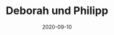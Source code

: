 ---
title: Deborah und Philipp
date: 2020-09-10
image: /images/hochzeitsblog/deborah-philipp.jpg
width: 2000
height: 1333
category: Shooting
couple_category: Deborah und Philipp
weight: 1004
---